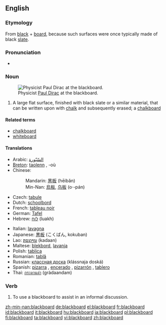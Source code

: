 {{wikipedia}}
==English==

===Etymology===
From [[black]] + [[board]], because such surfaces were once typically made of black [[slate]].

===Pronunciation===
* {{audio|en-us-blackboard.ogg|Audio (US)}}

===Noun===
{{en-noun}}
[[Image:Diracb.jpg|thumb|right|Physicist [[w:Paul Dirac|Paul Dirac]] at the blackboard.]]

# A large flat surface, finished with black slate or a similar material, that can be written upon with [[chalk]] and subsequently erased; a [[chalkboard]]

====Related terms====
* [[chalkboard]]
* [[whiteboard]]

====Translations====
{{trans-top|a surface that can be written upon with chalk}}
* Arabic: [[السّبّورة]]
* [[Breton]]: [[taolenn]] {{f}}, -où {{p}}
* Chinese:
*: Mandarin: [[黑板]] (hēibǎn)
*: Min-Nan: [[烏板]], [[乌板]] (o·-pán)
* Czech: [[tabule]] {{f}}
* Dutch: [[schoolbord]] {{n}}
* French: [[tableau noir]] {{m}}
* German: [[Tafel]] {{f}}
* Hebrew: [[לוח]] (luakh) {{m}}
{{trans-mid}}
* Italian: [[lavagna]] {{f}}
* Japanese: [[黒板]] (こくばん, kokuban)
* Lao: [[ກະດານ]] (kadaan)
* Maltese: [[blekbord]], [[lavanja]]
* Polish: [[tablica]] {{f}}
* Romanian: [[tablă]] {{f}}
* Russian: [[классная доска]] (klássnaja doská) {{f}}
* Spanish: [[pizarra]] {{f}}, [[encerado]] {{m}} {{italbrac|Spain}}, [[pizarrón]] {{m}} {{italbrac|Latin America}}, [[tablero]] {{m}} {{italbrac|Colombia}}
* Thai: [[กระดานดำ]] (gràdaandam)
{{trans-bottom}}

===Verb===
{{en-verb}}

# To use a blackboard to assist in an informal discussion.

[[zh-min-nan:blackboard]]
[[de:blackboard]]
[[el:blackboard]]
[[fr:blackboard]]
[[id:blackboard]]
[[it:blackboard]]
[[hu:blackboard]]
[[ja:blackboard]]
[[pl:blackboard]]
[[fi:blackboard]]
[[ta:blackboard]]
[[vi:blackboard]]
[[zh:blackboard]]